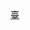{{Navbox
| name = 台灣乙級足球聯賽
| title = [[台灣乙級足球聯賽]]
| state = {{{state|autocollapse}}}
| listclass = hlist
| group1 = 現存球隊
| list1 =
* [[展逸天行者足球隊|展逸天行者]]
* [[臺灣體大足球隊|璉紅台體]]
* [[S.F.I.]]
* [[桃園國際足球隊|桃園國際]]
* [[Play One足球隊|Play One]]
* [[Mars足球隊]]
* [[巴瑟競技]]
* [[高雄足球俱樂部|高雄]]
| group2 = 球場
| list2 =
* [[迎風河濱公園足球場]]
* [[百齡河濱公園足球場]]
* [[國立臺灣大學竹北分部運動場]]
* [[輔英科技大學足球場]]
* [[國家體育場 (高雄市)|高雄國家體育場]]
| group3 = 賽季
| list3 =
* [[2020年台灣乙級足球聯賽|2020年]]
* [[2021年台灣乙級足球聯賽|2021年]]
* [[2022年台灣乙級足球聯賽|2022年]]
}}<noinclude>
{{collapsible option}}
[[Category:台灣乙級足球聯賽| ]]
[[Category:足球竞赛模板|臺]]
</noinclude>